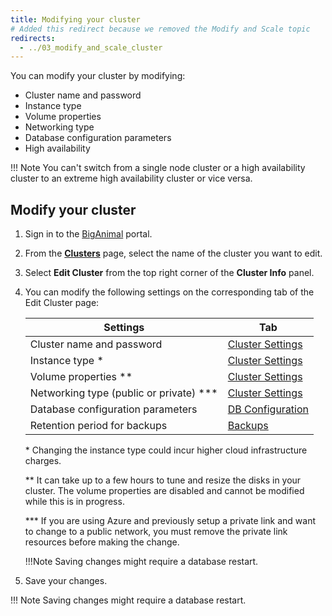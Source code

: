 ```yaml
---
title: Modifying your cluster
# Added this redirect because we removed the Modify and Scale topic
redirects:
  - ../03_modify_and_scale_cluster
---
```


You can modify your cluster by modifying:

-   Cluster name and password
-   Instance type
-   Volume properties
-   Networking type
-   Database configuration parameters
-   High availability

!!! Note
    You can't switch from a single node cluster or a high availability cluster to an extreme high availability cluster or vice versa.

## Modify your cluster

1.  Sign in to the [BigAnimal](https://portal.biganimal.com) portal.

2.  From the [**Clusters**](https://portal.biganimal.com/clusters) page, select the name of the cluster you want to edit.

3.  Select **Edit Cluster** from the top right corner of the **Cluster Info** panel.

4.  You can modify the following settings on the corresponding tab of the Edit Cluster page:

    | Settings                                 | Tab                                                                                |
    | ---------------------------------------- | ---------------------------------------------------------------------------------- |
    | Cluster name and password                | [Cluster Settings](../../getting_started/03_create_cluster/#cluster-settings-tab)  |
    | Instance type \*                         | [Cluster Settings](../../getting_started/03_create_cluster/#cluster-settings-tab)  |
    | Volume properties \**                    | [Cluster Settings](../../getting_started/03_create_cluster/#cluster-settings-tab) |    | Networking type (public or private) \** | [Cluster Settings](../../getting_started/03_create_cluster/#cluster-settings-tab)  |
    | Networking type (public or private) \*** | [Cluster Settings](../../getting_started/03_create_cluster/#cluster-settings-tab)|
    | Database configuration parameters        | [DB Configuration](05_db_configuration_parameters)                                 |
    | Retention period for backups             | [Backups](../../getting_started/03_create_cluster/#backups-tab)                        |

    \* Changing the instance type could incur higher cloud infrastructure charges.

    \** It can take up to a few hours to tune and resize the disks in your cluster. The volume properties are disabled and cannot be modified while this is in progress.

    \*** If you are using Azure and previously setup a private link and want to change to a public network, you must remove the private link resources before making the change.

    !!!Note
    Saving changes might require a database restart.
  
5.  Save your changes.

 !!! Note
     Saving changes might require a database restart.
